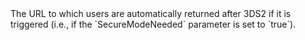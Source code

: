   
<ResponseField name="SecureModeReturnURL" type="string" >  
<MaxLength255Characters />    
The URL to which users are automatically returned after 3DS2 if it is triggered (i.e., if the `SecureModeNeeded` parameter is set to `true`).  
</ResponseField>